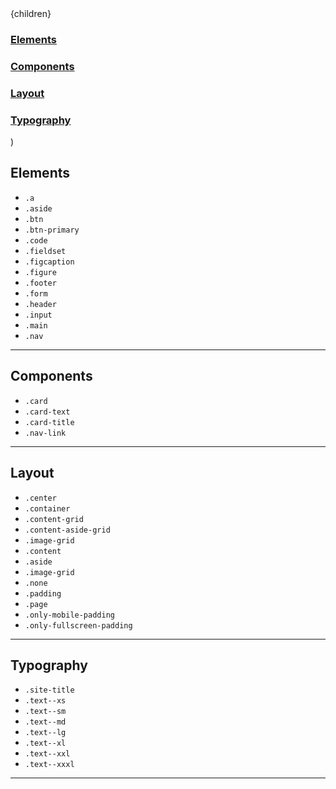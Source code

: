 
  <Layout location={location}>
    <SEO title="Classes" />
    <div className="content-aside-grid">
      <div className="content page padding">{children}</div>
      <aside className="aside">
        <nav>
          <a className="nav-link" href="#elements">
            <h3>Elements</h3>
          </a>
          <a className="nav-link" href="#components">
            <h3>Components</h3>
          </a>
          <a className="nav-link" href="#layout">
            <h3>Layout</h3>
          </a>
          <a className="nav-link" href="#typography">
            <h3>Typography</h3>
          </a>
        </nav>
      </aside>
    </div>
  </Layout>
)

## Elements<a id="elements"></a>

- `.a`
- `.aside`
- `.btn`
- `.btn-primary`
- `.code`
- `.fieldset`
- `.figcaption`
- `.figure`
- `.footer`
- `.form`
- `.header`
- `.input`
- `.main`
- `.nav`

---

## Components<a id="components"></a>

- `.card`
- `.card-text`
- `.card-title`
- `.nav-link`

---

## Layout <a id="layout"></a>

- `.center`
- `.container`
- `.content-grid`
- `.content-aside-grid`
- `.image-grid`
- `.content`
- `.aside`
- `.image-grid`
- `.none`
- `.padding`
- `.page`
- `.only-mobile-padding`
- `.only-fullscreen-padding`

---

## Typography <a id="typography"></a>

- `.site-title`
- `.text--xs`
- `.text--sm`
- `.text--md`
- `.text--lg`
- `.text--xl`
- `.text--xxl`
- `.text--xxxl`

---
